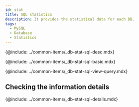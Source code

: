```yaml
---
id: stat
title: SQL statistics
description: It provides the statistical data for each DB.
tags:
  - MySQL
  - Database
  - Statistics
---
```


<!-- SQL 통계 -->

{@include: ../common-items/_db-stat-sql-desc.mdx} 

<!-- SQL 통계 기본 사용 안내 -->

{@include: ../common-items/_db-stat-sql-basic.mdx} 

<!-- 쿼리별 수행 추이, 자세히 보기-->

{@include: ../common-items/_db-stat-sql-view-query.mdx}  

## Checking the information details

{@include: ../common-items/_db-stat-sql-details.mdx}

